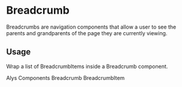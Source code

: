 

<Meta title="Components/Breadcrumb/Breadcrumb" component={Breadcrumb}></Meta>

# Breadcrumb

Breadcrumbs are navigation components that allow a user to see the parents and grandparents of the
page they are currently viewing.

## Usage

Wrap a list of BreadcrumbItems inside a Breadcrumb component.

<Preview>
  <Story name="Breadcrumb/Example">
    <Breadcrumb>
      <BreadcrumbItem href="#">Alys</BreadcrumbItem>
      <BreadcrumbItem href="#">Components</BreadcrumbItem>
      <BreadcrumbItem href="#">Breadcrumb</BreadcrumbItem>
      <BreadcrumbItem href="#">BreadcrumbItem</BreadcrumbItem>
    </Breadcrumb>
  </Story>
</Preview>

<Props of={Breadcrumb} />
